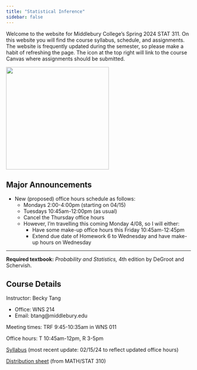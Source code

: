 ```yaml
---
title: "Statistical Inference"
sidebar: false
---
```


Welcome to the website for Middlebury College's Spring 2024 STAT 311. On this website you will find the course syllabus, schedule, and assignments. The website is frequently updated during the semester, so please make a habit of refreshing the page. The icon at the top right will link to the course Canvas where assignments should be submitted.

![](img/chi2.png){fig-align="center" width="280"}

## Major Announcements

-   New (proposed) office hours schedule as follows:
    -   Mondays 2:00-4:00pm (starting on 04/15)
    -   Tuesdays 10:45am-12:00pm (as usual)
    -   Cancel the Thursday office hours
    -   However, I'm travelling this coming Monday 4/08, so I will either:
        -   Have some make-up office hours this Friday 10:45am-12:45pm
        -   Extend due date of Homework 6 to Wednesday and have make-up hours on Wednesday

------------------------------------------------------------------------

**Required textbook:** *Probability and Statistics,* 4th edition by DeGroot and Schervish.

## Course Details

Instructor: Becky Tang

-   Office: WNS 214
-   Email: btang\@middlebury.edu

Meeting times: TRF 9:45-10:35am in WNS 011

Office hours: T 10:45am-12pm, R 3-5pm

[Syllabus](Stat311_Syllabus.pdf) (most recent update: 02/15/24 to reflect updated office hours)

[Distribution sheet](weeks/files/distributions_310.pdf) (from MATH/STAT 310)

## 
